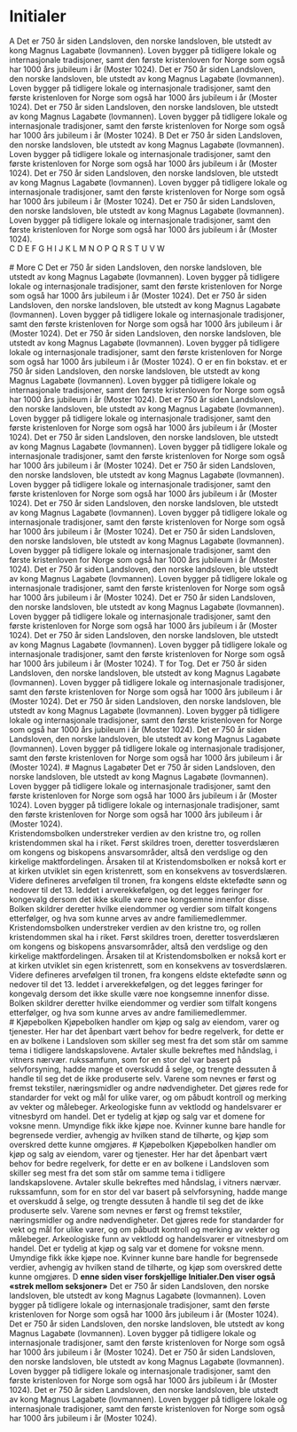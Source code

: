 


 
# Initialer

 <Divider />

  <Container stil="initial">
     A Det er 750 år siden Landsloven, den norske landsloven, ble utstedt av kong Magnus Lagabøte (lovmannen). Loven bygger på tidligere lokale og internasjonale tradisjoner, samt den første kristenloven for Norge som også har 1000 års jubileum i år (Moster 1024).
    Det er 750 år siden Landsloven, den norske landsloven, ble utstedt av kong Magnus Lagabøte (lovmannen). Loven bygger på tidligere lokale og internasjonale tradisjoner, samt den første kristenloven for Norge som også har 1000 års jubileum i år (Moster 1024).
 Det er 750 år siden Landsloven, den norske landsloven, ble utstedt av kong Magnus Lagabøte (lovmannen). Loven bygger på tidligere lokale og internasjonale tradisjoner, samt den første kristenloven for Norge som også har 1000 års jubileum i år (Moster 1024).
</Container>


 <Divider />
 <Container stil="blueletter">
     B Det er 750 år siden Landsloven, den norske landsloven, ble utstedt av kong Magnus Lagabøte (lovmannen). Loven bygger på tidligere lokale og internasjonale tradisjoner, samt den første kristenloven for Norge som også har 1000 års jubileum i år (Moster 1024).
    Det er 750 år siden Landsloven, den norske landsloven, ble utstedt av kong Magnus Lagabøte (lovmannen). Loven bygger på tidligere lokale og internasjonale tradisjoner, samt den første kristenloven for Norge som også har 1000 års jubileum i år (Moster 1024).
 Det er 750 år siden Landsloven, den norske landsloven, ble utstedt av kong Magnus Lagabøte (lovmannen). Loven bygger på tidligere lokale og internasjonale tradisjoner, samt den første kristenloven for Norge som også har 1000 års jubileum i år (Moster 1024).
</Container>

 <Divider />
<div>
 <Container stil="initial">
     C
</Container>
 <Container stil="initial">
     D
</Container>
 <Container stil="initial">
     E
</Container>
 <Container stil="initial">
     F
</Container>
 <Container stil="initial">
     G
</Container>
 <Container stil="initial">
     H
</Container>
 <Container stil="initial">
    I
</Container>
 <Container stil="initial">
     J
</Container>
 <Container stil="initial">
     K
</Container>
 <Container stil="initial">
     L
</Container>
 <Container stil="initial">
     M
</Container>
 <Container stil="initial">
     N
</Container>
 <Container stil="initial">
     O
</Container>
 <Container stil="initial">
     P
</Container>
 <Container stil="initial">
     Q
</Container>
 <Container stil="initial">
     R
</Container>
 <Container stil="initial">
    S
</Container>
 <Container stil="initial">
     T
</Container>
 <Container stil="initial">
     U
</Container>
 <Container stil="initial">
   V
</Container>
 <Container stil="initial">
     W
     <Divider />
</Container>

</div>

<div> &nbsp; </div>
# More

 <Divider />
 <Container stil="blueinitial">
     C Det  er 750 år siden Landsloven, den norske landsloven, ble utstedt av kong Magnus Lagabøte (lovmannen). Loven bygger på tidligere lokale og internasjonale tradisjoner, samt den første kristenloven for Norge som også har 1000 års jubileum i år (Moster 1024).
    Det  er 750 år siden Landsloven, den norske landsloven, ble utstedt av kong Magnus Lagabøte (lovmannen). Loven bygger på tidligere lokale og internasjonale tradisjoner, samt den første kristenloven for Norge som også har 1000 års jubileum i år (Moster 1024).
 Det  er 750 år siden Landsloven, den norske landsloven, ble utstedt av kong Magnus Lagabøte (lovmannen). Loven bygger på tidligere lokale og internasjonale tradisjoner, samt den første kristenloven for Norge som også har 1000 års jubileum i år (Moster 1024).
</Container>
 <Divider />
 <Container stil="initial">
    O er en fin bokstav. et  er 750 år siden Landsloven, den norske landsloven, ble utstedt av kong Magnus Lagabøte (lovmannen). Loven bygger på tidligere lokale og internasjonale tradisjoner, samt den første kristenloven for Norge som også har 1000 års jubileum i år (Moster 1024).
    Det  er 750 år siden Landsloven, den norske landsloven, ble utstedt av kong Magnus Lagabøte (lovmannen). Loven bygger på tidligere lokale og internasjonale tradisjoner, samt den første kristenloven for Norge som også har 1000 års jubileum i år (Moster 1024).
 Det  er 750 år siden Landsloven, den norske landsloven, ble utstedt av kong Magnus Lagabøte (lovmannen). Loven bygger på tidligere lokale og internasjonale tradisjoner, samt den første kristenloven for Norge som også har 1000 års jubileum i år (Moster 1024).
</Container>

 <Divider />
 <Container stil="redinitial">
     Det  er 750 år siden Landsloven, den norske landsloven, ble utstedt av kong Magnus Lagabøte (lovmannen). Loven bygger på tidligere lokale og internasjonale tradisjoner, samt den første kristenloven for Norge som også har 1000 års jubileum i år (Moster 1024).
    Det  er 750 år siden Landsloven, den norske landsloven, ble utstedt av kong Magnus Lagabøte (lovmannen). Loven bygger på tidligere lokale og internasjonale tradisjoner, samt den første kristenloven for Norge som også har 1000 års jubileum i år (Moster 1024).
 Det  er 750 år siden Landsloven, den norske landsloven, ble utstedt av kong Magnus Lagabøte (lovmannen). Loven bygger på tidligere lokale og internasjonale tradisjoner, samt den første kristenloven for Norge som også har 1000 års jubileum i år (Moster 1024).
</Container>

 <Divider />
 <Container stil="goldletter">
     Det  er 750 år siden Landsloven, den norske landsloven, ble utstedt av kong Magnus Lagabøte (lovmannen). Loven bygger på tidligere lokale og internasjonale tradisjoner, samt den første kristenloven for Norge som også har 1000 års jubileum i år (Moster 1024).
    Det  er 750 år siden Landsloven, den norske landsloven, ble utstedt av kong Magnus Lagabøte (lovmannen). Loven bygger på tidligere lokale og internasjonale tradisjoner, samt den første kristenloven for Norge som også har 1000 års jubileum i år (Moster 1024).
 Det  er 750 år siden Landsloven, den norske landsloven, ble utstedt av kong Magnus Lagabøte (lovmannen). Loven bygger på tidligere lokale og internasjonale tradisjoner, samt den første kristenloven for Norge som også har 1000 års jubileum i år (Moster 1024).
</Container>

 <Divider />

 <Container stil="goldletter">
    T for Tog. Det  er 750 år siden Landsloven, den norske landsloven, ble utstedt av kong Magnus Lagabøte (lovmannen). Loven bygger på tidligere lokale og internasjonale tradisjoner, samt den første kristenloven for Norge som også har 1000 års jubileum i år (Moster 1024).
    Det  er 750 år siden Landsloven, den norske landsloven, ble utstedt av kong Magnus Lagabøte (lovmannen). Loven bygger på tidligere lokale og internasjonale tradisjoner, samt den første kristenloven for Norge som også har 1000 års jubileum i år (Moster 1024).
 Det  er 750 år siden Landsloven, den norske landsloven, ble utstedt av kong Magnus Lagabøte (lovmannen). Loven bygger på tidligere lokale og internasjonale tradisjoner, samt den første kristenloven for Norge som også har 1000 års jubileum i år (Moster 1024).
</Container>

 <Divider />

<Container stil="firstletter">
   # Magnus Lagabøter
   Det  er 750 år siden Landsloven, den norske landsloven, ble utstedt av kong Magnus Lagabøte (lovmannen). Loven bygger på tidligere lokale og internasjonale tradisjoner, samt den første kristenloven for Norge som også har 1000 års jubileum i år (Moster 1024).  Loven bygger på tidligere lokale og internasjonale tradisjoner, samt den første kristenloven for Norge som også har 1000 års jubileum i år (Moster 1024).
</Container>



 <Divider />
     <div className="py-6 text-left text-xl">
         <span className="text-bold uppercase font-sans text-red-700">Kristendomsbolken</span> understreker verdien av den kristne tro, og rollen kristendommen skal ha i riket. 
        Først skildres troen, deretter tosverdslæren om kongens og biskopens ansvarsområder, altså den verdslige og den kirkelige maktfordelingen. 
        Årsaken til at Kristendomsbolken er nokså kort er at kirken utviklet sin egen kristenrett, som en konsekvens av tosverdslæren. Videre defineres arvefølgen til tronen, fra kongens eldste ektefødte sønn og nedover til det 13. leddet i arverekkefølgen, og det legges føringer for kongevalg dersom det ikke skulle være noe kongsemne innenfor disse. Bolken skildrer deretter hvilke eiendommer og verdier som tilfalt kongens etterfølger, og hva som kunne arves av andre familiemedlemmer. 
</div>


 <Divider />
     <div className="py-6 text-left text-xl">
         <span className="text-bold uppercase font-sans font-medium bg-ll-sandy px-1 mr-1">Kristendomsbolken</span> understreker verdien av den kristne tro, og rollen kristendommen skal ha i riket. 
        Først skildres troen, deretter tosverdslæren om kongens og biskopens ansvarsområder, altså den verdslige og den kirkelige maktfordelingen. 
        Årsaken til at Kristendomsbolken er nokså kort er at kirken utviklet sin egen kristenrett, som en konsekvens av tosverdslæren. Videre defineres arvefølgen til tronen, fra kongens eldste ektefødte sønn og nedover til det 13. leddet i arverekkefølgen, og det legges føringer for kongevalg dersom det ikke skulle være noe kongsemne innenfor disse. Bolken skildrer deretter hvilke eiendommer og verdier som tilfalt kongens etterfølger, og hva som kunne arves av andre familiemedlemmer. 
</div>

 <Divider />
<Container stil="blueletter" margin={10}>
    # <span className="text-ll-blue font-antiqua">Kjøpebolken</span>
    Kjøpebolken handler om kjøp og salg av eiendom, varer og tjenester. Her har det åpenbart vært behov for bedre regelverk, for dette er en av bolkene i Landsloven som skiller seg mest fra det som står om samme tema i tidligere landskapslovene. Avtaler skulle bekreftes med håndslag, i vitners nærvær.    rukssamfunn, som for en stor del var basert på selvforsyning, hadde mange et overskudd å selge, og trengte dessuten å handle til seg det de ikke produserte selv. Varene som nevnes er først og fremst tekstiler, næringsmidler og andre nødvendigheter. Det gjøres rede for standarder for vekt og mål for ulike varer, og om påbudt kontroll og merking av vekter og målebeger. Arkeologiske funn av vektlodd og handelsvarer er vitnesbyrd om handel. Det er tydelig at kjøp og salg var et domene for voksne menn. Umyndige fikk ikke kjøpe noe. Kvinner kunne bare handle for begrensede verdier, avhengig av hvilken stand de tilhørte, og kjøp som overskred dette kunne omgjøres.
</Container>

 <Divider />
<Container stil="goticletter font-gotic" margin={10}>
    # <span className="text-ll-gold-500 font-gotic">Kjøpebolken</span>
    Kjøpebolken handler om kjøp og salg av eiendom, varer og tjenester. Her har det åpenbart vært behov for bedre regelverk, for dette er en av bolkene i Landsloven som skiller seg mest fra det som står om samme tema i tidligere landskapslovene. Avtaler skulle bekreftes med håndslag, i vitners nærvær.    rukssamfunn, som for en stor del var basert på selvforsyning, hadde mange et overskudd å selge, og trengte dessuten å handle til seg det de ikke produserte selv. Varene som nevnes er først og fremst tekstiler, næringsmidler og andre nødvendigheter. Det gjøres rede for standarder for vekt og mål for ulike varer, og om påbudt kontroll og merking av vekter og målebeger. Arkeologiske funn av vektlodd og handelsvarer er vitnesbyrd om handel. Det er tydelig at kjøp og salg var et domene for voksne menn. Umyndige fikk ikke kjøpe noe. Kvinner kunne bare handle for begrensede verdier, avhengig av hvilken stand de tilhørte, og kjøp som overskred dette kunne omgjøres.
</Container>



<Container stil="firstletter">
   D <b>enne siden viser forskjellige Initialer.Den viser også «strek mellom seksjoner»</b>  Det  er 750 år siden Landsloven, den norske landsloven, ble utstedt av kong Magnus Lagabøte (lovmannen). Loven bygger på tidligere lokale og internasjonale tradisjoner, samt den første kristenloven for Norge som også har 1000 års jubileum i år (Moster 1024).
</Container>

 <Divider />
 <Container stil="redletter">
     Det  er 750 år siden Landsloven, den norske landsloven, ble utstedt av kong Magnus Lagabøte (lovmannen). Loven bygger på tidligere lokale og internasjonale tradisjoner, samt den første kristenloven for Norge som også har 1000 års jubileum i år (Moster 1024).
    Det  er 750 år siden Landsloven, den norske landsloven, ble utstedt av kong Magnus Lagabøte (lovmannen). Loven bygger på tidligere lokale og internasjonale tradisjoner, samt den første kristenloven for Norge som også har 1000 års jubileum i år (Moster 1024).
 Det  er 750 år siden Landsloven, den norske landsloven, ble utstedt av kong Magnus Lagabøte (lovmannen). Loven bygger på tidligere lokale og internasjonale tradisjoner, samt den første kristenloven for Norge som også har 1000 års jubileum i år (Moster 1024).
</Container>



 <Divider />


 